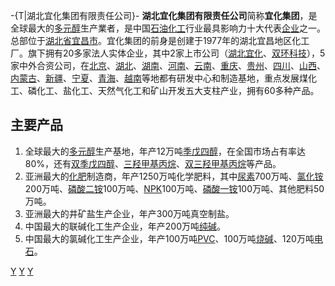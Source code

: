 {{unreferenced|time=2017-11-22T12:01:16+00:00}}
-{T|湖北宜化集团有限责任公司}-
{{not|湖北宜化}}
{{Infobox Company 
|company_name=湖北宜化集团有限责任公司
|company_name_en=HUBEI YIHUA GROUP LIMITED LIABILITY COMPANY
|company_logo=[[File:yihua-logo.gif|File:yihua-logo.gif]]
|company_type=[[公司集团|公司集团]]

| image = - panoramio (80).jpg
|company_slogan=
|market_information=
|abbreviated_name=宜化集团
|foundation=1977年
|location={{CHN}}[[湖北省|湖北省]][[宜昌市|宜昌市]]沿江大道52号
|zip_code=443000
|area_served=全球
|telephone_no=0717-6442268
|key_people=[[董事长|董事长]]、[[总经理|总经理]]：王大真
|industry=煤化工、磷化工、盐化工、<br />天然气化工和矿山开发
|products=尿素、季戊四醇、甲醇、甲醛、<br />聚氯乙烯、烧碱等60多种产品
|services=
|capital=
|revenue={{increase}}263亿元（2008年）
|operating_income=
|profit=
|total_asset=400亿元（2008年）
|net_asset=
|market_value=
|num_employees=
|P/E ratio=
|earnings per share=
|Net asset value=
|accounting_period=
|parent=
|major_shareholder=
|divisions=
|subsid=
|homepage=[http://www.hbyihua.cn 宜化集团]
|footnotes=
|width=}}
'''湖北宜化集团有限责任公司'''简称'''宜化集团'''，是全球最大的[[多元醇|多元醇]]生产業者，是中国[[石油化工|石油化工]]行业最具影响力十大代表[[企业|企业]]之一。总部位于[[湖北省|湖北省]][[宜昌市|宜昌市]]。宜化集团的前身是创建于1977年的湖北宜昌地区化工厂。旗下拥有20多家法人实体企业，其中2家上市公司（[[湖北宜化|湖北宜化]]、[[双环科技|双环科技]]），5家中外合资公司，在[[北京|北京]]、[[湖北|湖北]]、[[湖南|湖南]]、[[河南|河南]]、[[云南|云南]]、[[重庆|重庆]]、[[贵州|贵州]]、[[四川|四川]]、[[山西|山西]]、[[内蒙古|内蒙古]]、[[新疆|新疆]]、[[宁夏|宁夏]]、[[青海|青海]]、[[越南|越南]]等地都有研发中心和制造基地，重点发展煤化工、磷化工、盐化工、天然气化工和矿山开发五大支柱产业，拥有60多种产品。

==主要产品==
#全球最大的[[多元醇|多元醇]]生产基地，年产12万吨[[季戊四醇|季戊四醇]]，在全国市场占有率达80%，还有[[双季戊四醇|双季戊四醇]]、[[三羟甲基丙烷|三羟甲基丙烷]]、[[双三羟甲基丙烷|双三羟甲基丙烷]]等产品。 
#亚洲最大的[[化肥|化肥]]制造商，年产1250万吨化学肥料，其中[[尿素|尿素]]700万吨、[[氯化铵|氯化铵]]200万吨、[[磷酸二铵|磷酸二铵]]100万吨、[[NPK|NPK]]100万吨、[[磷酸一铵|磷酸一铵]]100万吨、其他肥料50万吨。 
#亚洲最大的井矿盐生产企业，年产300万吨真空制盐。 
#中国最大的联碱化工生产企业，年产200万吨[[纯碱|纯碱]]。
#中国最大的氯碱化工生产企业，年产100万吨[[PVC|PVC]]、100万吨[[烧碱|烧碱]]、120万吨[[电石|电石]]。 

[[Category:宜昌公司|Y]]
[[Category:中国化学工业公司|Y]]
[[Category:1977年成立的公司|Y]]